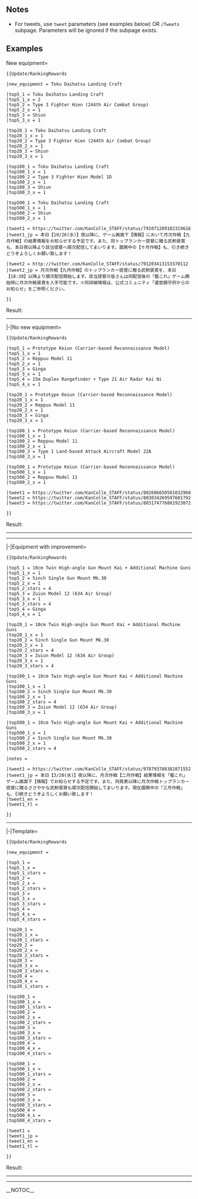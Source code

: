 ==Notes==
* For tweets, use <code>tweet</code> parameters (see examples below) OR <code>/Tweets</code> subpage. Parameters will be ignored if the subpage exists.
==Examples==
<tabber>New equipment=
<pre>
{{Update/RankingRewards

|new_equipment = Toku Daihatsu Landing Craft

|top5_1 = Toku Daihatsu Landing Craft
|top5_1_x = 2
|top5_2 = Type 3 Fighter Hien (244th Air Combat Group)
|top5_2_x = 1
|top5_3 = Shiun
|top5_3_x = 1

|top20_1 = Toku Daihatsu Landing Craft
|top20_1_x = 1
|top20_2 = Type 3 Fighter Hien (244th Air Combat Group)
|top20_2_x = 1
|top20_3 = Shiun
|top20_3_x = 1

|top100_1 = Toku Daihatsu Landing Craft
|top100_1_x = 1
|top100_2 = Type 3 Fighter Hien Model 1D
|top100_2_x = 1
|top100_3 = Shiun
|top100_3_x = 1

|top500_1 = Toku Daihatsu Landing Craft
|top500_1_x = 1
|top500_2 = Shiun
|top500_2_x = 1

|tweet1 = https://twitter.com/KanColle_STAFF/status/791071209102319616
|tweet1_jp = 本日【10/26(水)】夜以降に、ゲーム画面下【情報】において月次作戦【九月作戦】の結果情報をお知らせする予定です。また、同トップランカー提督に贈る武勲褒賞も、本日夜以降より該当提督へ順次配信してまいります。展開中の【十月作戦】も、引き続きどうぞよろしくお願い致します！

|tweet2 = http://twitter.com/KanColle_STAFF/status/791203413153370112
|tweet2_jp = 月次作戦【九月作戦】のトップランカー提督に贈る武勲褒賞を、本日【18:30】以降より順次配信開始します。該当提督の皆さんは同配信後の「艦これ」ゲーム開始時に月次作戦褒賞を入手可能です。※同詳細情報は、公式コミュニティ「運営鎮守府からのお知らせ」をご参照ください。

}}
</pre>
Result:
----
{{Update/RankingRewards

|new_equipment = Toku Daihatsu Landing Craft

|top5_1 = Toku Daihatsu Landing Craft
|top5_1_x = 2
|top5_2 = Type 3 Fighter Hien (244th Air Combat Group)
|top5_2_x = 1
|top5_3 = Shiun
|top5_3_x = 1

|top20_1 = Toku Daihatsu Landing Craft
|top20_1_x = 1
|top20_2 = Type 3 Fighter Hien (244th Air Combat Group)
|top20_2_x = 1
|top20_3 = Shiun
|top20_3_x = 1

|top100_1 = Toku Daihatsu Landing Craft
|top100_1_x = 1
|top100_2 = Type 3 Fighter Hien Model 1D
|top100_2_x = 1
|top100_3 = Shiun
|top100_3_x = 1

|top500_1 = Toku Daihatsu Landing Craft
|top500_1_x = 1
|top500_2 = Shiun
|top500_2_x = 1

|tweet1 = https://twitter.com/KanColle_STAFF/status/791071209102319616
|tweet1_jp = 本日【10/26(水)】夜以降に、ゲーム画面下【情報】において月次作戦【九月作戦】の結果情報をお知らせする予定です。また、同トップランカー提督に贈る武勲褒賞も、本日夜以降より該当提督へ順次配信してまいります。展開中の【十月作戦】も、引き続きどうぞよろしくお願い致します！

|tweet2 = http://twitter.com/KanColle_STAFF/status/791203413153370112
|tweet2_jp = 月次作戦【九月作戦】のトップランカー提督に贈る武勲褒賞を、本日【18:30】以降より順次配信開始します。該当提督の皆さんは同配信後の「艦これ」ゲーム開始時に月次作戦褒賞を入手可能です。※同詳細情報は、公式コミュニティ「運営鎮守府からのお知らせ」をご参照ください。

}}
|-|No new equipment=
<pre>
{{Update/RankingRewards

|top5_1 = Prototype Keiun (Carrier-based Reconnaissance Model)
|top5_1_x = 1
|top5_2 = Reppuu Model 11
|top5_2_x = 1
|top5_3 = Ginga
|top5_3_x = 1
|top5_4 = 15m Duplex Rangefinder + Type 21 Air Radar Kai Ni
|top5_4_x = 1

|top20_1 = Prototype Keiun (Carrier-based Reconnaissance Model)
|top20_1_x = 1
|top20_2 = Reppuu Model 11
|top20_2_x = 1
|top20_3 = Ginga
|top20_3_x = 1

|top100_1 = Prototype Keiun (Carrier-based Reconnaissance Model)
|top100_1_x = 1
|top100_2 = Reppuu Model 11
|top100_2_x = 1
|top100_3 = Type 1 Land-based Attack Aircraft Model 22A
|top100_3_x = 1

|top500_1 = Prototype Keiun (Carrier-based Reconnaissance Model)
|top500_1_x = 1
|top500_2 = Reppuu Model 11
|top500_2_x = 1

|tweet1 = https://twitter.com/KanColle_STAFF/status/802686650581032960
|tweet2 = https://twitter.com/KanColle_STAFF/status/803034269597601792
|tweet3 = https://twitter.com/KanColle_STAFF/status/803174776801923072

}}
</pre>
Result:
----
{{Update/RankingRewards

|top5_1 = Prototype Keiun (Carrier-based Reconnaissance Model)
|top5_1_x = 1
|top5_2 = Reppuu Model 11
|top5_2_x = 1
|top5_3 = Ginga
|top5_3_x = 1
|top5_4 = 15m Duplex Rangefinder + Type 21 Radar Kai Ni
|top5_4_x = 1

|top20_1 = Prototype Keiun (Carrier-based Reconnaissance Model)
|top20_1_x = 1
|top20_2 = Reppuu Model 11
|top20_2_x = 1
|top20_3 = Ginga
|top20_3_x = 1

|top100_1 = Prototype Keiun (Carrier-based Reconnaissance Model)
|top100_1_x = 1
|top100_2 = Reppuu Model 11
|top100_2_x = 1
|top100_3 = Type 1 Land-based Attack Aircraft Model 22A
|top100_3_x = 1

|top500_1 = Prototype Keiun (Carrier-based Reconnaissance Model)
|top500_1_x = 1
|top500_2 = Reppuu Model 11
|top500_2_x = 1

|tweet1 = https://twitter.com/KanColle_STAFF/status/802686650581032960
|tweet2 = https://twitter.com/KanColle_STAFF/status/803034269597601792
|tweet3 = https://twitter.com/KanColle_STAFF/status/803174776801923072

}}
----
|-|Equipment with improvement=
<pre>
{{Update/RankingRewards

|top5_1 = 10cm Twin High-angle Gun Mount Kai + Additional Machine Guns
|top5_1_x = 1
|top5_2 = 5inch Single Gun Mount Mk.30
|top5_2_x = 1
|top5_2_stars = 4
|top5_3 = Zuiun Model 12 (634 Air Group)
|top5_3_x = 1
|top5_3_stars = 4
|top5_4 = Ginga
|top5_4_x = 1

|top20_1 = 10cm Twin High-angle Gun Mount Kai + Additional Machine Guns
|top20_1_x = 1
|top20_2 = 5inch Single Gun Mount Mk.30
|top20_2_x = 1
|top20_2_stars = 4
|top20_3 = Zuiun Model 12 (634 Air Group)
|top20_3_x = 1
|top20_3_stars = 4

|top100_1 = 10cm Twin High-angle Gun Mount Kai + Additional Machine Guns
|top100_1_x = 1
|top100_2 = 5inch Single Gun Mount Mk.30
|top100_2_x = 1
|top100_2_stars = 4
|top100_3 = Zuiun Model 12 (634 Air Group)
|top100_3_x = 1

|top500_1 = 10cm Twin High-angle Gun Mount Kai + Additional Machine Guns
|top500_1_x = 1
|top500_2 = 5inch Single Gun Mount Mk.30
|top500_2_x = 1
|top500_2_stars = 4

|notes = 

|tweet1 = https://twitter.com/KanColle_STAFF/status/978793780382871552
|tweet1_jp = 本日【3/28(水)】夜以降に、月次作戦【二月作戦】結果情報を「艦これ」ゲーム画面下【情報】でお知らせする予定です。また、同発表以降に月次作戦トップランカー提督に贈るささやかな武勲褒賞も順次配信開始してまいります。現在展開中の「三月作戦」も、引続きどうぞよろしくお願い致します！
|tweet1_en = 
|tweet1_tl = 

}}
</pre>
{{Update/RankingRewards

|top5_1 = 10cm Twin High-angle Gun Mount Kai + Additional Machine Guns
|top5_1_x = 1
|top5_2 = 5inch Single Gun Mount Mk.30
|top5_2_x = 1
|top5_2_stars = 4
|top5_3 = Zuiun Model 12 (634 Air Group)
|top5_3_x = 1
|top5_3_stars = 4
|top5_4 = Ginga
|top5_4_x = 1

|top20_1 = 10cm Twin High-angle Gun Mount Kai + Additional Machine Guns
|top20_1_x = 1
|top20_2 = 5inch Single Gun Mount Mk.30
|top20_2_x = 1
|top20_2_stars = 4
|top20_3 = Zuiun Model 12 (634 Air Group)
|top20_3_x = 1
|top20_3_stars = 4

|top100_1 = 10cm Twin High-angle Gun Mount Kai + Additional Machine Guns
|top100_1_x = 1
|top100_2 = 5inch Single Gun Mount Mk.30
|top100_2_x = 1
|top100_2_stars = 4
|top100_3 = Zuiun Model 12 (634 Air Group)
|top100_3_x = 1

|top500_1 = 10cm Twin High-angle Gun Mount Kai + Additional Machine Guns
|top500_1_x = 1
|top500_2 = 5inch Single Gun Mount Mk.30
|top500_2_x = 1
|top500_2_stars = 4

|notes = 

|tweet1 = https://twitter.com/KanColle_STAFF/status/978793780382871552
|tweet1_jp = 本日【3/28(水)】夜以降に、月次作戦【二月作戦】結果情報を「艦これ」ゲーム画面下【情報】でお知らせする予定です。また、同発表以降に月次作戦トップランカー提督に贈るささやかな武勲褒賞も順次配信開始してまいります。現在展開中の「三月作戦」も、引続きどうぞよろしくお願い致します！
|tweet1_en = 
|tweet1_tl = 

}}
----
|-|Template=
<pre>
{{Update/RankingRewards

|new_equipment = 

|top5_1 = 
|top5_1_x = 
|top5_1_stars =
|top5_2 = 
|top5_2_x = 
|top5_2_stars =
|top5_3 = 
|top5_3_x = 
|top5_3_stars =
|top5_4 = 
|top5_4_x = 
|top5_4_stars =

|top20_1 = 
|top20_1_x = 
|top20_1_stars =
|top20_2 = 
|top20_2_x = 
|top20_2_stars =
|top20_3 = 
|top20_3_x = 
|top20_3_stars =
|top20_4 = 
|top20_4_x = 
|top20_1_stars =

|top100_1 = 
|top100_1_x = 
|top100_1_stars =
|top100_2 = 
|top100_2_x = 
|top100_2_stars =
|top100_3 = 
|top100_3_x = 
|top100_3_stars =
|top100_4 = 
|top100_4_x = 
|top100_4_stars =

|top500_1 = 
|top500_1_x = 
|top500_1_stars =
|top500_2 = 
|top500_2_x = 
|top500_2_stars =
|top500_3 = 
|top500_3_x = 
|top500_3_stars =
|top500_4 = 
|top500_4_x = 
|top500_4_stars =

|tweet1 = 
|tweet1_jp = 
|tweet1_en = 
|tweet1_tl = 

}}
</pre>
Result:
----
{{Update/RankingRewards

|new_equipment = 

|top5_1 = 
|top5_1_x = 
|top5_1_stars =
|top5_2 = 
|top5_2_x = 
|top5_2_stars =
|top5_3 = 
|top5_3_x = 
|top5_3_stars =
|top5_4 = 
|top5_4_x = 
|top5_4_stars =

|top20_1 = 
|top20_1_x = 
|top20_1_stars =
|top20_2 = 
|top20_2_x = 
|top20_2_stars =
|top20_3 = 
|top20_3_x = 
|top20_3_stars =
|top20_4 = 
|top20_4_x = 
|top20_1_stars =

|top100_1 = 
|top100_1_x = 
|top100_1_stars =
|top100_2 = 
|top100_2_x = 
|top100_2_stars =
|top100_3 = 
|top100_3_x = 
|top100_3_stars =
|top100_4 = 
|top100_4_x = 
|top100_4_stars =

|top500_1 = 
|top500_1_x = 
|top500_1_stars =
|top500_2 = 
|top500_2_x = 
|top500_2_stars =
|top500_3 = 
|top500_3_x = 
|top500_3_stars =
|top500_4 = 
|top500_4_x = 
|top500_4_stars =

|tweet1 = 
|tweet1_jp = 
|tweet1_en = 
|tweet1_tl = 

}}
----
</tabber>
__NOTOC__